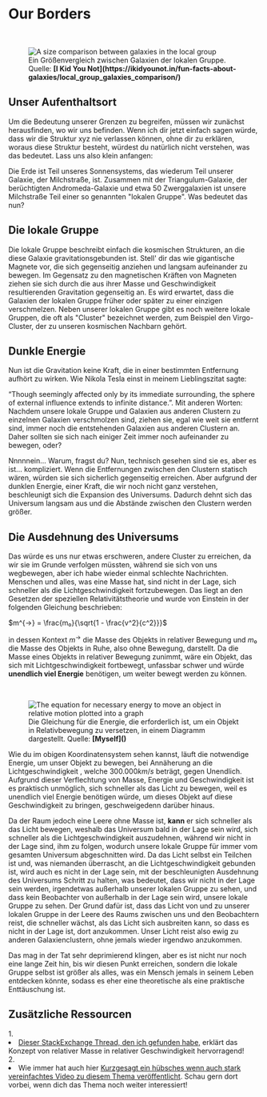 
# Our Borders

<br/>
<figure>
<Image src={require(".//../../../resources/images/localgroup.png")} alt="A size comparison between galaxies in the local group" />
<figcaption style={{ color: "rgb(156, 156, 156)", fontSize: "14px", marginTop: "2px" }}>Ein Größenvergleich zwischen Galaxien der lokalen Gruppe. Quelle: <strong>[I Kid You Not](https://ikidyounot.in/fun-facts-about-galaxies/local_group_galaxies_comparison/)</strong></figcaption>
</figure>

## Unser Aufenthaltsort
Um die Bedeutung unserer Grenzen zu begreifen, müssen wir zunächst herausfinden, wo wir uns befinden. Wenn ich dir jetzt einfach sagen würde, dass wir die Struktur xyz nie verlassen können, ohne dir zu erklären, woraus diese Struktur besteht, würdest du natürlich nicht verstehen, was das bedeutet. Lass uns also klein anfangen:

Die Erde ist Teil unseres Sonnensystems, das wiederum Teil unserer Galaxie, der Milchstraße, ist. Zusammen mit der Triangulum-Galaxie, der berüchtigten Andromeda-Galaxie und etwa 50 Zwerggalaxien ist unsere Milchstraße Teil einer so genannten "lokalen Gruppe". Was bedeutet das nun?

## Die lokale Gruppe
Die lokale Gruppe beschreibt einfach die kosmischen Strukturen, an die diese Galaxie gravitationsgebunden ist. Stell' dir das wie gigantische Magnete vor, die sich gegenseitig anziehen und langsam aufeinander zu bewegen. Im Gegensatz zu den magnetischen Kräften von Magneten ziehen sie sich durch die aus ihrer Masse und Geschwindigkeit resultierenden Gravitation gegenseitig an. Es wird erwartet, dass die Galaxien der lokalen Gruppe früher oder später zu einer einzigen verschmelzen. Neben unserer lokalen Gruppe gibt es noch weitere lokale Gruppen, die oft als "Cluster" bezeichnet werden, zum Beispiel den Virgo-Cluster, der zu unseren kosmischen Nachbarn gehört.

## Dunkle Energie
Nun ist die Gravitation keine Kraft, die in einer bestimmten Entfernung aufhört zu wirken. Wie Nikola Tesla einst in meinem Lieblingszitat sagte:

“Though seemingly affected only by its immediate surrounding, the sphere of external influence extends to infinite distance.”. Mit anderen Worten: Nachdem unsere lokale Gruppe und Galaxien aus anderen Clustern zu einzelnen Galaxien verschmolzen sind, ziehen sie, egal wie weit sie entfernt sind, immer noch die entstehenden Galaxien aus anderen Clustern an. Daher sollten sie sich nach einiger Zeit immer noch aufeinander zu bewegen, oder?

Nnnnnein... Warum, fragst du? Nun, technisch gesehen sind sie es, aber es ist... kompliziert. Wenn die Entfernungen zwischen den Clustern statisch wären, würden sie sich sicherlich gegenseitig erreichen. Aber aufgrund der dunklen Energie, einer Kraft, die wir noch nicht ganz verstehen, beschleunigt sich die Expansion des Universums. Dadurch dehnt sich das Universum langsam aus und die Abstände zwischen den Clustern werden größer.

## Die Ausdehnung des Universums
Das würde es uns nur etwas erschweren, andere Cluster zu erreichen, da wir sie im Grunde verfolgen müssten, während sie sich von uns wegbewegen, aber ich habe wieder einmal schlechte Nachrichten. Menschen und alles, was eine Masse hat, sind nicht in der Lage, sich schneller als die Lichtgeschwindigkeit fortzubewegen. Das liegt an den Gesetzen der speziellen Relativitätstheorie und wurde von Einstein in der folgenden Gleichung beschrieben:

$m^{→} = \frac{m₀}{\sqrt{1 - \frac{v^2}{c^2}}}$ 

in dessen Kontext $m^{→}$ die Masse des Objekts in relativer Bewegung und $m₀$ die Masse des Objekts in Ruhe, also ohne Bewegung, darstellt. Da die Masse eines Objekts in relativer Bewegung zunimmt, wäre ein Objekt, das sich mit Lichtgeschwindigkeit fortbewegt, unfassbar schwer und würde <strong>unendlich viel Energie</strong> benötigen, um weiter bewegt werden zu können.

<br/>
<figure>
<Image src={require(".//../../../resources/images/relativeenergy.png")} alt="The equation for necessary energy to move an object in relative motion plotted into a graph" />
<figcaption style={{ color: "rgb(156, 156, 156)", fontSize: "14px", marginTop: "2px" }}>Die Gleichung für die Energie, die erforderlich ist, um ein Objekt in Relativbewegung zu versetzen, in einem Diagramm dargestellt. Quelle: <strong>[Myself]()</strong></figcaption>
</figure>

Wie du im obigen Koordinatensystem sehen kannst, läuft die notwendige Energie, um unser Objekt zu bewegen, bei Annäherung an die Lichtgeschwindigkeit , welche $300.000km/s$ beträgt, gegen Unendlich. Aufgrund dieser Verflechtung von Masse, Energie und Geschwindigkeit ist es praktisch unmöglich, sich schneller als das Licht zu bewegen, weil es unendlich viel Energie benötigen würde, um dieses Objekt auf diese Geschwindigkeit zu bringen, geschweigedenn darüber hinaus.

Da der Raum jedoch eine Leere ohne Masse ist, <strong>kann</strong> er sich schneller als das Licht bewegen, weshalb das Universum bald in der Lage sein wird, sich schneller als die Lichtgeschwindigkeit auszudehnen, während wir nicht in der Lage sind, ihm zu folgen, wodurch unsere lokale Gruppe für immer vom gesamten Universum abgeschnitten wird. Da das Licht selbst ein Teilchen ist und, was niemanden überrascht, an die Lichtgeschwindigkeit gebunden ist, wird auch es nicht in der Lage sein, mit der beschleunigten Ausdehnung des Universums Schritt zu halten, was bedeutet, dass wir nicht in der Lage sein werden, irgendetwas außerhalb unserer lokalen Gruppe zu sehen, und dass kein Beobachter von außerhalb in der Lage sein wird, unsere lokale Gruppe zu sehen. Der Grund dafür ist, dass das Licht von und zu unserer lokalen Gruppe in der Leere des Raums zwischen uns und den Beobachtern reist, die schneller wächst, als das Licht sich ausbreiten kann, so dass es nicht in der Lage ist, dort anzukommen. Unser Licht reist also ewig zu anderen Galaxienclustern, ohne jemals wieder irgendwo anzukommen.

Das mag in der Tat sehr deprimierend klingen, aber es ist nicht nur noch eine lange Zeit hin, bis wir diesen Punkt erreichen, sondern die lokale Gruppe selbst ist größer als alles, was ein Mensch jemals in seinem Leben entdecken könnte, sodass es eher eine theoretische als eine praktische Enttäuschung ist. 


## Zusätzliche Ressourcen
<AdditionalResources>
  <div>
    <span>1. </span><li><a href="https://physics.stackexchange.com/questions/45320/why-does-an-object-with-higher-speed-gain-more-relativistic-mass" target="_blank">Dieser StackExchange Thread, den ich gefunden habe,</a> erklärt das Konzept von relativer Masse in relativer Geschwindigkeit hervorragend!</li>
  </div>
  <div>
    <span>2. </span><li>Wie immer hat auch hier <a href="https://www.youtube.com/watch?v=uzkD5SeuwzM" target="_blank">Kurzgesagt ein hübsches wenn auch stark vereinfachtes Video zu diesem Thema veröffentlicht</a>. Schau gern dort vorbei, wenn dich das Thema noch weiter interessiert!</li>
  </div>
</AdditionalResources>


<Analytics />
